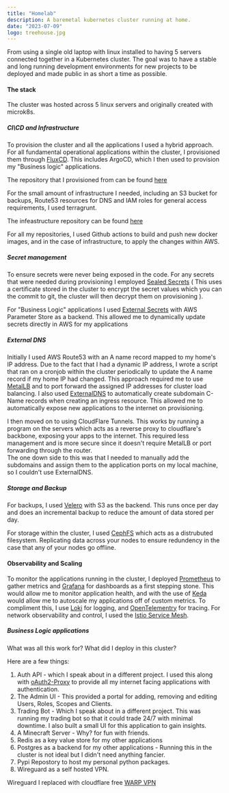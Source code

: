 ```yaml
---
title: "Homelab"
description: A baremetal kubernetes cluster running at home.
date: "2023-07-09"
logo: treehouse.jpg
---
```


From using a single old laptop with linux installed to having 5 servers connected together in a Kubernetes cluster.
The goal was to have a stable and long running development environments for new projects to be deployed and made public in as short a time as possible.
 
#### The stack

The cluster was hosted across 5 linux servers and originally created with microk8s. 

##### CI\CD and Infrastructure

To provision the cluster and all the applications I used a hybrid approach. 
For all fundamental operational applications within the cluster, I provisioned them through [FluxCD](https://fluxcd.io/).
This includes ArgoCD, which I then used to provision my "Business logic" applications.  

The repository that I provisioned from can be found [here](https://github.com/thewatergategroups/fluxcd)

For the small amount of infrastructure I needed, including an S3 bucket for backups, Route53 resources for DNS and IAM roles for general access requirements, 
I used terragrunt. 

The infeastructure repository can be found [here](https://github.com/thewatergategroups/infrastructure)

For all my repositories, I used Github actions to build and push new docker images, and in the case of infrastructure, to apply the changes within AWS.

##### Secret management

To ensure secrets were never being exposed in the code. For any secrets that were needed during provisioning I employed [Sealed Secrets](https://fluxcd.io/flux/guides/sealed-secrets/) 
 ( This uses a certificate stored in the cluster to encrypt the secret values which you can the commit to git, the cluster will then decrypt them on provisioning ).

For "Business Logic" applications I used [External Secrets](https://external-secrets.io/latest/) with AWS Parameter Store as a backend. This allowed me to dynamically update secrets directly in AWS for my applications

##### External DNS

Initially I used AWS Route53 with an A name record mapped to my home's IP address. Due to the fact that I had a dynamic IP address, 
I wrote a script that ran on a cronjob within the cluster periodically to update the A name record if my home IP had changed.
This approach required me to use [MetalLB](https://metallb.io/) and to port forward the assigned IP addresses for cluster load balancing.
I also used [ExternalDNS](https://github.com/kubernetes-sigs/external-dns) to automatically create subdomain C-Name records when creating an ingress resource. 
This allowed me to automatically expose new applications to the internet on provisioning.     

I then moved on to using CloudFlare Tunnels. This works by running a program on the servers which acts as a reverse proxy to cloudflare's backbone, 
exposing your apps to the internet. This required less management and is more secure since it doesn't require MetalLB or port forwarding through the router.  
The one down side to this was that I needed to manually add the subdomains and assign them to the application ports on my local machine, so I couldn't use ExternalDNS.


##### Storage and Backup

For backups, I used [Velero](https://velero.io/) with S3 as the backend. This runs once per day and does an incremental backup to reduce the amount of data stored per day.

For storage within the cluster, I used [CephFS](https://docs.ceph.com/en/reef/cephfs/) which acts as a distrubuted filesystem. 
Replicating data across your nodes to ensure redundency in the case that any of your nodes go offline.


#### Observability and Scaling

To monitor the applications running in the cluster, I deployed [Prometheus](https://prometheus.io/) to gather metrics and [Grafana](https://github.com/grafana/grafana) for dashboards as a first stepping stone. This would allow me to monitor application health, 
and with the use of [Keda](https://keda.sh/) would allow me to autoscale my applications off of custom metrics. 
To compliment this, I use [Loki](https://github.com/grafana/loki) for logging, and [OpenTelementry](https://opentelemetry.io/) for tracing.
For network observability and control, I used the [Istio Service Mesh](https://istio.io/).

##### Business Logic applications

What was all this work for? What did I deploy in this cluster? 

Here are a few things:

1. Auth API - which I speak about in a different project. I used this along with [oAuth2-Proxy](https://github.com/oauth2-proxy/oauth2-proxy) to provide all my internet facing applications with authentication.
2. The Admin UI - This provided a portal for adding, removing and editing Users, Roles, Scopes and Clients.
3. Trading Bot - Which I speak about in a different project. This was running my trading bot so that it could trade 24/7 with minimal downtime. I also built a small UI for this application to gain insights.
4. A Minecraft Server - Why? for fun with friends.
5. Redis as a key value store for my other applications
6. Postgres as a backend for my other applications - Running this in the cluster is not ideal but I didn't need anything fancier.
7. Pypi Repostory to host my personal python packages.
8. Wireguard as a self hosted VPN.

Wireguard I replaced with cloudflare free [WARP VPN](https://developers.cloudflare.com/cloudflare-one/connections/connect-devices/warp/download-warp/) 
